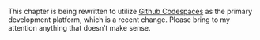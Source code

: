 ::: callout-important

This chapter is being rewritten to utilize [Github Codespaces](https://github.com/features/codespaces) as the primary development platform, which is a recent change. Please bring to my attention anything that doesn't make sense.

:::
